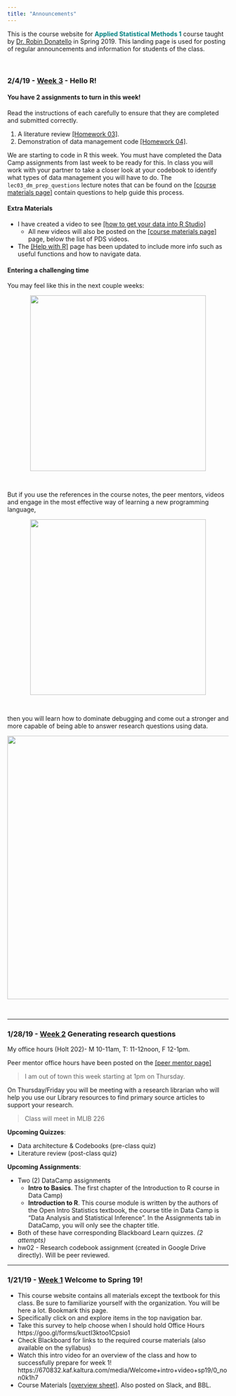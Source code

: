 ```yaml
---
title: "Announcements"
---
```


This is the course website for <span style="color:teal">**Applied Statistical Methods 1**</span> course taught by [Dr. Robin Donatello](www.norcalbiostat.com) in Spring 2019. This landing page is used for posting of regular announcements and information for students of the class. 

<br>

<!--- 

### 12/10/18 - Week 15

* Poster building week! See the project page for instructions. 
    - Drafts are due Friday 11/14, Peer review on Sunday 12/16
    - Final version due (as printed) on Thursday
* Take Home Final exam 
    - Handed out Wed 12/12 (Estimated) - no later than Friday 12/14. 
    - Due Friday 12/21
* **Office Hours**
    - Victoria (Poster design): 
      * Tue 10-10:45 MLIB Math tutor lab (4th floor)
      * Thu 12:45-1:45 Holt 155  
    - Me (Holt 202)
      * Mon 12/10 3-4pm
      * Tue 12/11 2-4pm - Community Coding (MLIB 442)
      * Wed 12/12 1-3pm
      * Thu 12/13 10-11am
      * Tue 12/18 2-3pm
      * Wed 12/19 10-11am
      * Thu 12/20 1-2pm
      

### 12/3/18 - [Week 14](https://norcalbiostat.github.io/MATH315/wk/wk14.html)
* You should be working on finishing the regression assignment, and Poster Prep Stage III this week. 
* You will be building models, and having to decide which model fits the data best using different criteria. 
    - Textbook references: Open Intro 8.2, Applied Statistics Notebook Section 7.7


### 11/26/18 - [Week 13](https://norcalbiostat.github.io/MATH315/wk/wk13.html)
<span style="color:red">**Summary of schedule updates**</span>   

* [Regression assignment](hw/hw10_regression.html) has been re-written and cut down significantly. 
* Poster prep stage III will not have a peer review
* Final we be take home, poster presentations will occur during the 2 hour final period. 
* Exam 2 has been curved, no error assessment will take place.
    - An optional set of questions on Exam 2 content will be made available in Blackboard during finals week that can be used to make up some points. 

This week, let's ease back into things. Try to come back to "normal", when life is anything but normal.  

* Monday- Section review, recap, reorient
* Wednesday - Logistic Regression (**RAT** - be sure to watch PDS video ahead of time)
* Friday - Building interaction models, some open work time. 



### 11/19/18 - Fall Break. 
* Don't think about school, assignments or anything. 
* Please take some time to be among your family and practice self care in this incredibly stressful time. 

### 11/12/18 - Week 12 - Campus closed due to the Camp Fire
* Please check in with me on Slack or email to let me know you're OK (or if you're not OK. I want to know that too!)
* If you lived in the fire affected area please let me know. I want to support you in any way I can to finish the semester. Please check out campus resources: https://www.csuchico.edu/campfire/assistance.shtml 
* If you were not affected, please consider volunteering to help out those that have been, and/or helping raise funds through the Wildcats Rise Fire recovery fund https://app.mobilecause.com/vf/WildcatsRise 


### 11/5/18 - [Week 11](https://norcalbiostat.github.io/MATH315/wk/wk11.html)

* Some final thoughts about regression models
    - explanatory vs predictive
    - how to measure model fit - coefficient of determination $R^2$
    - how outliers can affect the model
* What's the difference between an Observational study and an Experiment? 
    - why can't we make causal statements on observational studies? 
* Buliding multiple variable models 
    - how adding additional measures into a regression model acts as a "control"
    - expressing multiple regression models mathematically
* Friday: Campus closed

### 10/29/18 - [Week 10](https://norcalbiostat.github.io/MATH315/wk/wk10.html)

* Open work day on Monday. Finish those assignments! 
* Lecture on Moderation on Wednesday - watch the PDS Video 14 ahead of time. 
* Exam 2 on Friday: Foundations for inference (probability, sampling distribution, confidence intervals, hypothesis testing, choosing appropriate analyses, setting up testable hypothesis, conducting and interpreting hypotheses tests)
    - Practice problems have been posted in Slack. 
    - Virtual OH/Review session is Tuesday 8pm via Zoom. Meeting ID: 306 187 300
        * Connect by computer: https://csuchico.zoom.us/j/306187300
        * Connect by telephone: +1 646 558 8656  or +1 669 900 6833
    - A review session is only as good as the people who attend make it. I will be answering questions and expanding on topics. I won't go through the answer to _every_ question on the practice exam, you have to have tried the problems first. 


### 10/22/18 - [Week 9](https://norcalbiostat.github.io/MATH315/wk/wk09.html)
* Continuing with Bivariate analysis
    - Chi squared test of independence on Monday
    - Correlation on Wednesday (**PDS Video**)
    - Linear regression on Friday (**RAT**)
* Be sure to watch the PDS videos so we can spend most of class time working on the assignment. 
* Additional lecture materials are available for regression
    - Applied Stats Notesbook Chapter 5
* Exam 2 on Statistical Inference next Friday. 


### 10/15/18 - [Week 8](https://norcalbiostat.github.io/MATH315/wk/wk08.html)
* This week is all about Bivariate inference.
    - Hypothesis testing with R on Monday
    - Two sample t-test on Wednesday
    - ANOVA on Friday -- Corresponding PDS video
* RAT on Wednesday (not Monday) 
* BIG assignment! Has multiple parts. Procrastinate and be doomed. 
* Majority of learning statistical content will come from PDS videos. 
    - In class is a recap, highlights, and open work time



### 10/8/18 - [Week 7](https://norcalbiostat.github.io/MATH315/wk/wk07.html)

* Exam 1 handed back on Monday - after some brief comments we'll start talking about point estimates. 
* This week is a lot of "book work". You will learn by reading and participating in class, your assignments are all assigned through Blackboard Learn. 
* Problem set 3.1 and 3.2 should have been officially assigned last week, they are set for being due EOD on Monday. 
    - Reminder: These due dates are so YOU are keeping up with the class. They will stay open until Exam 2, but the sooner you do them the better off you will be in class. 
* The rest of the schedule for the semester has been set. Plan your time accordingly. These assignments will take longer than one evening to complete.
    - I will be working over the next few days to open the rest of the assignments in Blackboard Learn so that they show up on the calendar. 
* There will be no more required peer review of normal assignments directly, you will be reviewing the team's project analysis work. 
    - You will submit HW through Blackboard Learn 
    - I will comment on the documents directly and post to Google Drive for shared learning
    - Your grade is still confidential and will be graded using a rubric in Blackboard learn. 


### 10/1/18 - [Week 6](https://norcalbiostat.github.io/MATH315/wk/wk06.html)

* Monday: Next steps for the project - starting your poster slides. 
* Wednesday: Exam 1. A sample exam is linked on the materials, and posted in Slack over the weekend. 
* Friday: Probability. This is a very brief overview, refer to the OpenIntro textbook and PDS videos for more learning. 

There has been some modifications to the assignments. The research propsal assignment has been cancelled, and the weight of the individual homework assignments has been increased. Be mindful of due dates, and peer review problems. 

If you haven't done so in a while, you might want to check Slack. Especially the #assignments channel. I share important information on there. 

### 9/18/17 - [Week 5](https://norcalbiostat.github.io/MATH315/wk/wk05.html)
* This week we will discuss how to create visualizations to assess the relationship between two variables. 
* Open work days are not optional, your attendance is expected. 
* The bivariate graphing assignment is an individual submission that is peer reviewed- but you do **NOT** get a chance to revise your assignment. This is so I can get it graded and back to you in time for the exam. 
* You should also be working on your project poster preparation slides. The homework assignments are training grounds for you to practice how to create and interpret graphics to explore your research question. The graphs you make for the homework may or may not be directly related to your research question. 


**Reminder**: I have gone through the gradebook and entered in 0's for missing assignments to date. This is done to provide you a better idea of where you stand grade-wise, going into this exam. Quizzes will remain open available up until the test on October 3rd. So if you got a 0 on a Problem set or Data Camp quiz you have time to make up those points. This is also a good way to study for the exam. 


### 9/17/18 - [Week 4](https://norcalbiostat.github.io/MATH315/wk/wk04.html)

The optional revision period to your peer review assignments has been added to the submission instructions on the [[Help page]](help_assignments.html). 

**Writing Research questions**

Your RQ's need to be explicit, and very simple. Is there an association between X and Y? How does X affect Y?
Be as detailed and specific as possible. Ask a question where you can say "Yes" or "No" to. 
You also need to identify exactly what variable in the data set you are going to use to measure X and Y.  

> Is there an association between current age and binge drinking (more than 4 drinks for women and 5 for men in a 2 hour span) in the past month?

**Codebook**

Copy/paste the questions you want to analyze directly from the full codebook into your google doc.   
You need the specific information such as how gender is coded (1/2/9, what is a gender of 9?)  
This will help you from having to hunt through the full codebook when trying to find a specific variable. 


**Data Management, Graphing and R errors Oh My!**

We'll talk about how to identify features of data that will need to be changed prior to analysis. We can't cover them all, nor would you remember them all. This is a place where experience and repetition will be the true learning method. In the meantime, I provide a number of resources to help you identify what to look for. 

--->

### 2/4/19 - [Week 3](https://norcalbiostat.github.io/MATH315/wk/wk03.html) - Hello R!

#### You have 2 assignments to turn in this week!
Read the instructions of each carefully to ensure that they are completed and submitted correctly. 

1. A literature review [[Homework 03]](hw/hw03_lit_review.html).
2. Demonstration of data management code [[Homework 04]](hw/hw04_data_management.html). 

We are starting to code in R this week. You must have completed the Data Camp assignments from last week to be ready for this. 
In class you will work with your partner to take a closer look at your codebook to identify what types of data management you will have to do. The `lec03_dm_prep_questions` lecture notes that can be found on the [[course materials page]](notes.html) contain questions to help guide this process. 

#### Extra Materials

* I have created a video to see [[how to get your data into R Studio]](https://670832.kaf.kaltura.com/media/How+to+import+data+into+R/0_w6buqbaw) 
    - All new videos will also be posted on the [[course materials page]](notes.html) page, below the list of PDS videos. 
* The [[Help with R]](help_R.html) page has been updated to include more info such as useful functions and how to navigate data. 

#### Entering a challenging time

You may feel like this in the next couple weeks: 

<center><img src="img/hard.jpg" width="400" height="400" align='center'/></center>
<br>

But if you use the references in the course notes, the peer mentors, videos and engage in the most effective way of learning a new programming language, 

<center><img src="img/orly-changestuff.jpg" width="400" height="400" /></center>
<br>

then you will learn how to dominate debugging and come out a stronger and more capable of being able to answer research questions using data. 

<center><img src="img/debugging.jpg" width="600"/></center>



<br>

----

### 1/28/19 - [Week 2](https://norcalbiostat.github.io/MATH315/wk/wk02.html) Generating research questions

My office hours (Holt 202)-  M 10-11am, T: 11-12noon, F 12-1pm.

Peer mentor office hours have been posted on the [[peer mentor page]](peer_mentors.html)

> I am out of town this week starting at 1pm on Thursday. 

On Thursday/Friday you will be meeting with a research librarian who will help you use our Library resources to find primary source articles to support your research. 

> Class will meet in MLIB 226

**Upcoming Quizzes**:

* Data architecture & Codebooks (pre-class quiz)
* Literature review (post-class quiz)

**Upcoming Assignments**:

* Two (2) DataCamp assignments 
    - **Intro to Basics**. The first chapter of the Introduction to R course in Data Camp)
    - **Introduction to R**. This course module is written by the authors of the Open Intro Statistics textbook, the course title in Data Camp is "Data Analysis and Statistical Inference". In the Assignments tab in DataCamp, you will only see the chapter title. 
* Both of these have corresponding Blackboard Learn quizzes. _(2 attempts)_
* hw02 - Research codebook assignment (created in Google Drive directly). Will be peer reviewed. 


----

### 1/21/19 - [Week 1](https://norcalbiostat.github.io/MATH315/wk/wk01.html) Welcome to Spring 19!
* This course website contains all materials except the textbook for this class. Be sure to familiarize yourself with the organization. You will be here a lot. Bookmark this page.
* Specifically click on and explore items in the top navigation bar.  
* Take this survey to help choose when I should hold Office Hours https://goo.gl/forms/kuctI3ktoo1Cpsio1 
* Check Blackboard for links to the required course materials (also available on the syllabus) 
* Watch this intro video for an overview of the class and how to successfully prepare for week 1! https://670832.kaf.kaltura.com/media/Welcome+intro+video+sp19/0_non0k1h7 
* Course Materials [[overview sheet]](315_materials_overview.pdf). Also posted on Slack, and BBL. 



